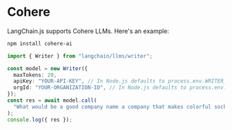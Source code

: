 # Cohere

LangChain.js supports Cohere LLMs. Here's an example:

```bash npm2yarn
npm install cohere-ai
```

```typescript
import { Writer } from "langchain/llms/writer";

const model = new Writer({
  maxTokens: 20,
  apiKey: "YOUR-API-KEY", // In Node.js defaults to process.env.WRITER_API_KEY
  orgId: "YOUR-ORGANIZATION-ID", // In Node.js defaults to process.env.WRITER_ORG_ID
});
const res = await model.call(
  "What would be a good company name a company that makes colorful socks?"
);
console.log({ res });
```
